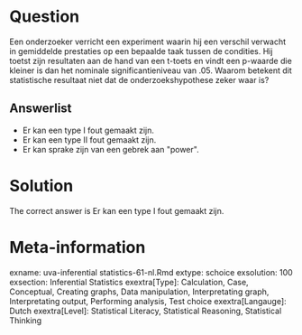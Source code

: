 Question
========

Een onderzoeker verricht een experiment waarin hij een verschil verwacht in gemiddelde prestaties op een bepaalde taak tussen de condities. Hij toetst zijn resultaten aan de hand van een t-toets en vindt een p-waarde die kleiner is dan het nominale significantieniveau van .05. Waarom betekent dit statistische resultaat niet dat de onderzoekshypothese zeker waar is? 

Answerlist
----------
* Er kan een type I fout gemaakt zijn.
* Er kan een type II fout gemaakt zijn.
* Er kan sprake zijn van een gebrek aan \"power\".

Solution
========

The correct answer is  Er kan een type I fout gemaakt zijn. 

Meta-information
================
exname: uva-inferential statistics-61-nl.Rmd 
extype: schoice 
exsolution: 100 
exsection: Inferential Statistics
exextra[Type]: Calculation, Case, Conceptual, Creating graphs, Data manipulation, Interpretating graph, Interpretating output, Performing analysis, Test choice 
exextra[Langauge]: Dutch 
exextra[Level]: Statistical Literacy, Statistical Reasoning, Statistical Thinking 

